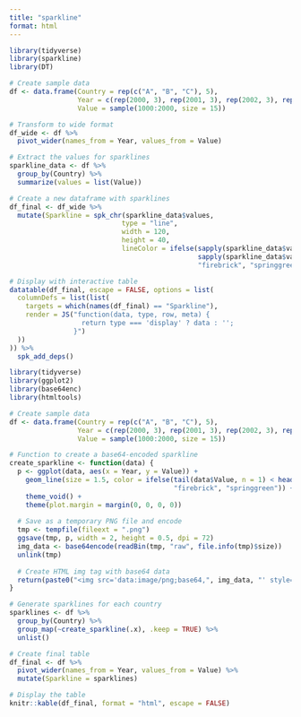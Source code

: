 ```yaml
---
title: "sparkline"
format: html
---
```


```r
library(tidyverse)
library(sparkline)
library(DT)

# Create sample data
df <- data.frame(Country = rep(c("A", "B", "C"), 5), 
                 Year = c(rep(2000, 3), rep(2001, 3), rep(2002, 3), rep(2003, 3), rep(2004, 3)),
                 Value = sample(1000:2000, size = 15))

# Transform to wide format
df_wide <- df %>%
  pivot_wider(names_from = Year, values_from = Value)

# Extract the values for sparklines
sparkline_data <- df %>%
  group_by(Country) %>%
  summarize(values = list(Value))

# Create a new dataframe with sparklines
df_final <- df_wide %>%
  mutate(Sparkline = spk_chr(sparkline_data$values, 
                            type = "line",
                            width = 120, 
                            height = 40,
                            lineColor = ifelse(sapply(sparkline_data$values, function(x) tail(x, 1)) < 
                                               sapply(sparkline_data$values, function(x) head(x, 1)), 
                                               "firebrick", "springgreen")))

# Display with interactive table
datatable(df_final, escape = FALSE, options = list(
  columnDefs = list(list(
    targets = which(names(df_final) == "Sparkline"),
    render = JS("function(data, type, row, meta) {
                  return type === 'display' ? data : '';
                }")
  ))
)) %>% 
  spk_add_deps()
```

```r
library(tidyverse)
library(ggplot2)
library(base64enc)
library(htmltools)

# Create sample data
df <- data.frame(Country = rep(c("A", "B", "C"), 5), 
                 Year = c(rep(2000, 3), rep(2001, 3), rep(2002, 3), rep(2003, 3), rep(2004, 3)),
                 Value = sample(1000:2000, size = 15))

# Function to create a base64-encoded sparkline
create_sparkline <- function(data) {
  p <- ggplot(data, aes(x = Year, y = Value)) + 
    geom_line(size = 1.5, color = ifelse(tail(data$Value, n = 1) < head(data$Value, n = 1), 
                                         "firebrick", "springgreen")) + 
    theme_void() +
    theme(plot.margin = margin(0, 0, 0, 0))
  
  # Save as a temporary PNG file and encode
  tmp <- tempfile(fileext = ".png")
  ggsave(tmp, p, width = 2, height = 0.5, dpi = 72)
  img_data <- base64encode(readBin(tmp, "raw", file.info(tmp)$size))
  unlink(tmp)
  
  # Create HTML img tag with base64 data
  return(paste0("<img src='data:image/png;base64,", img_data, "' style='height:20px;'>"))
}

# Generate sparklines for each country
sparklines <- df %>%
  group_by(Country) %>%
  group_map(~create_sparkline(.x), .keep = TRUE) %>%
  unlist()

# Create final table
df_final <- df %>%
  pivot_wider(names_from = Year, values_from = Value) %>%
  mutate(Sparkline = sparklines)

# Display the table
knitr::kable(df_final, format = "html", escape = FALSE)
```